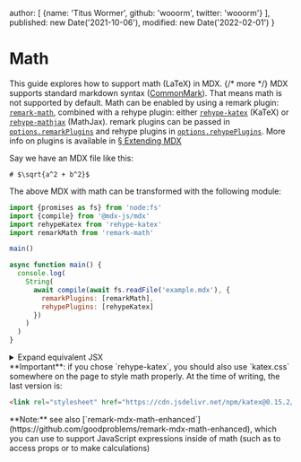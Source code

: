   author: [
    {name: 'Titus Wormer', github: 'wooorm', twitter: 'wooorm'}
  ],
  published: new Date('2021-10-06'),
  modified: new Date('2022-02-01')
}

# Math

This guide explores how to support math (LaTeX) in MDX. {/* more */}
MDX supports standard markdown syntax ([CommonMark][]).
That means math is not supported by default.
Math can be enabled by using a remark plugin: [`remark-math`][remark-math],
combined with a rehype plugin: either
[`rehype-katex`][rehype-katex] (KaTeX) or [`rehype-mathjax`][rehype-mathjax]
(MathJax).
remark plugins can be passed in
[`options.remarkPlugins`][options-remark-plugins] and rehype
plugins in [`options.rehypePlugins`][options-rehype-plugins].
More info on plugins is available in [§ Extending MDX][extend]

Say we have an MDX file like this:

```mdx path="example.mdx"
# $\sqrt{a^2 + b^2}$
```

The above MDX with math can be transformed with the following module:

```js path="example.js"
import {promises as fs} from 'node:fs'
import {compile} from '@mdx-js/mdx'
import rehypeKatex from 'rehype-katex'
import remarkMath from 'remark-math'

main()

async function main() {
  console.log(
    String(
      await compile(await fs.readFile('example.mdx'), {
        remarkPlugins: [remarkMath],
        rehypePlugins: [rehypeKatex]
      })
    )
  )
}
```

<details>
  <summary>Expand equivalent JSX</summary>

  ```jsx path="output.jsx"
  <>
    <h1>
      <span className="math math-inline">
        <span className="katex">
          <span className="katex-mathml">
            <math xmlns="http://www.w3.org/1998/Math/MathML">…</math>
          </span>
          <span className="katex-html" aria-hidden="true">…</span>
        </span>
      </span>
    </h1>
  </>
  ```
</details>

<Note type="important">
  **Important**: if you chose `rehype-katex`, you should also use `katex.css`
  somewhere on the page to style math properly.
  At the time of writing, the last version is:

  ```html
  <link rel="stylesheet" href="https://cdn.jsdelivr.net/npm/katex@0.15.2/dist/katex.min.css" integrity="sha384-RZU/ijkSsFbcmivfdRBQDtwuwVqK7GMOw6IMvKyeWL2K5UAlyp6WonmB8m7Jd0Hn" crossorigin="anonymous">
  ```
</Note>

<Note type="info">
  **Note:** see also
  [`remark-mdx-math-enhanced`](https://github.com/goodproblems/remark-mdx-math-enhanced),
  which you can use to support JavaScript expressions inside of math (such as to
  access props or to make calculations)
</Note>

[commonmark]: https://spec.commonmark.org/current/

[remark-math]: https://github.com/remarkjs/remark-math/tree/main/packages/remark-math

[rehype-katex]: https://github.com/remarkjs/remark-math/tree/main/packages/rehype-katex

[rehype-mathjax]: https://github.com/remarkjs/remark-math/tree/main/packages/rehype-mathjax

[options-remark-plugins]: /packages/mdx/#optionsremarkplugins

[options-rehype-plugins]: /packages/mdx/#optionsrehypeplugins

[extend]: /docs/extending-mdx/

